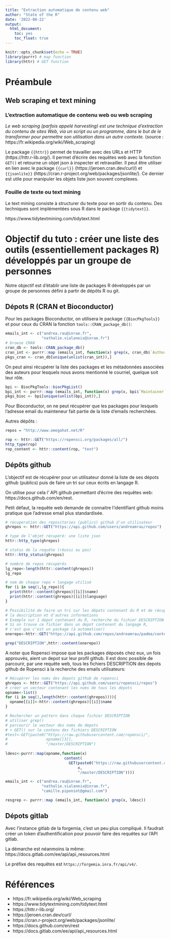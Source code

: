 ```yaml
---
title: "Extraction automatique de contenu web"
author: "State of the R"
date: '2022-08-22'
output:
  html_document:
    toc: yes
    toc_float: true
---
```


```r
knitr::opts_chunk$set(echo = TRUE)
library(purrr) # map function
library(httr) # GET function
```

# Préambule
## Web scraping et text mining

### L'extraction automatique de contenu web ou web scraping

_Le web scraping (parfois appelé harvesting) est une technique d'extraction du contenu de sites Web, via un script ou un programme, dans le but de le transformer pour permettre son utilisation dans un autre contexte._ (source : https://fr.wikipedia.org/wiki/Web_scraping)

Le package `{{httr}}` permet de travailler avec des URLs et HTTP (https://httr.r-lib.org/). Il permet d'écrire des requêtes web avec la fonction `GET()` et retourne un objet json à inspecter et retravailler. Il peut être utiliser en lien avec le package `{{curl}}` (https://jeroen.cran.dev/curl/) et `{{jsonlite}}` (https://cran.r-project.org/web/packages/jsonlite/). Ce dernier est utile pour manipuler les objets liste json souvent complexes.

### Fouille de texte ou text mining

Le text mining consiste à structurer du texte pour en sortir du contenu. Des techniques sont implémentées sous R dans le package `{{tidytext}}`. 

https://www.tidytextmining.com/tidytext.html

# Objectif du tuto : créer une liste des outils (essentiellement packages R) développés par un groupe de personnes

Notre objectif est d'établir une liste de packages R développés par un groupe de personnes défini à partir de dépôts R ou git.

## Dépots R (CRAN et Bioconductor)
Pour les packages Bioconductor, on utilisera le package `{{BiocPkgTools}}` et pour ceux du CRAN la fonction `tools::CRAN_package_db()`:

```r
emails_int <- c("andrea.rau@inrae.fr",
                "nathalie.vialaneix@inrae.fr")
# browse CRAN
cran_db <- tools::CRAN_package_db()
cran_int <- purrr::map (emails_int, function(x) grep(x, cran_db$`Authors@R`))
pkgs_cran <- cran_db[unique(unlist(cran_int)),]
```

On peut ainsi récupérer la liste des packages et les métadonnées associées des auteurs pour lesquels nous avons mentionné le courriel, quelque soit leur rôle.

```r
bpi <- BiocPkgTools::biocPkgList()
bpi_int <- purrr::map (emails_int, function(x) grep(x, bpi$`Maintainer`))
pkgs_bioc <- bpi[unique(unlist(bpi_int)),]
```

Pour Bioconductor, on ne peut récupérer que les packages pour lesquels l'adresse email du mainteneur fait partie de la liste d'emails recherchées.

Autres dépôts :


```r
repos = "http://www.omegahat.net/R"
```


```r
rop <- httr::GET("https://ropensci.org/packages/all/")
http_type(rop)
rop_content <- httr::content(rop, "text")
```

## Dépôts github

L'objectif est de récupérer pour un utilisateur donné la liste de ses dépots github (publics) puis de faire un tri sur ceux écrits en langage R.

On utilise pour cela l' API github permettant d'écrire des requêtes web: https://docs.github.com/en/rest.

Petit défaut, la requête web demande de connaitre l'identifiant github moins pratique que l'adresse email plus standardisée.

```r
# recuperation des repositories (publics) github d'un utilisateur
ghrepos <- httr::GET("https://api.github.com/users/andreamrau/repos")

# type de l'objet récupéré: une liste json
httr::http_type(ghrepos)

# status de la requête (réussi ou pas)
httr::http_status(ghrepos)

# nombre de repos récupérés
lg_repo<-length(httr::content(ghrepos))
lg_repo

# nom de chaque repo + langage utilisé
for (i in seq(1,lg_repo)){
  print(httr::content(ghrepos)[[i]]$name)
  print(httr::content(ghrepos)[[i]]$language)
}

# Possibilité de faire un tri sur les dépots contenant du R et de récupérer 
# la description et d'autres informations
# Exemple sur 1 depot contenant du R, recherche du fichier DESCRIPTION
# Si on trouve ce fichier dans un depot contenant du langage R, 
# c'est que c'est un package (à automatiser)
onerepo<-httr::GET("https://api.github.com/repos/andreamrau/padma/contents/")

grep("DESCRIPTION",httr::content(onerepo))

```

A noter que Ropensci impose que les packages déposés chez eux, un fois approuvés, aient un depot sur leur profil github. Il est donc possible de parcourir, par une requête web, tous les fichiers DESCRIPTION des depots github de Ropensci à la recherche des emails utilisateurs:

```r
# Récupérer les noms des depots github de ropensci
ghrepos <- httr::GET("https://api.github.com/users/ropensci/repos")
# créer un vecteur contenant les noms de tous les depots
opname<-list()
for (i in seq(1,length(httr::content(ghrepos)))){
  opname[[i]]<-httr::content(ghrepos)[[i]]$name
}

# Rechercher un pattern dans chaque fichier DESCRIPTION
# utiliser grep()
# parcourir le vecteur des noms de depots 
# + GET() sur le contenu des fichiers DESCRIPTION
#test<-GET(paste0("https://raw.githubusercontent.com/ropensci/",
#                 opname[[3]],
#                 "/master/DESCRIPTION")
          
ldesc<-purrr::map(opname,function(x)
                          content(
                            GET(paste0("https://raw.githubusercontent.com/ropensci/",
                                x,
                                "/master/DESCRIPTION"))))  

emails_int <- c("andrea.rau@inrae.fr",
                "nathalie.vialaneix@inrae.fr",
                "camille.piponiot@gmail.com")

resgrep <- purrr::map (emails_int, function(x) grep(x, ldesc))

```


## Dépots gitlab

Avec l'instance gitlab de la forgemia, c'est un peu plus compliqué. Il faudrait créer un token d'authentification pour pouvoir faire des requêtes sur l'API gitlab.

La démarche est néanmoins la même: https://docs.gitlab.com/ee/api/api_resources.html

Le préfixe des requêtes est  `https://forgemia.inra.fr/api/v4/`.

# Références

* https://fr.wikipedia.org/wiki/Web_scraping
* https://www.tidytextmining.com/tidytext.html
* https://httr.r-lib.org/
* https://jeroen.cran.dev/curl/
* https://cran.r-project.org/web/packages/jsonlite/
* https://docs.github.com/en/rest
* https://docs.gitlab.com/ee/api/api_resources.html